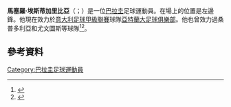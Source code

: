 '''馬塞羅·埃斯蒂加里比亞'''（{{lang-es|Marcelo Estigarribia}}；{{bd|1987年|9月21日}}）是一位[[巴拉圭|巴拉圭]]足球運動員。在場上的位置是左邊鋒。他現在效力於[[意大利足球甲級聯賽|意大利足球甲級聯賽]]球隊[[亞特蘭大足球俱樂部|亞特蘭大足球俱樂部]]。他也曾效力過桑普多利亞和尤文圖斯等球隊<ref>{{cite web|url=http://www.football-italia.net/22633/estigarribia-juve-samp|title=Estigarribia from Juve to Samp?|last=Futbol Italia Staff|date=4 August 2012|accessdate=5 August 2012|archive-date=2016-03-04|archive-url=https://web.archive.org/web/20160304053710/http://www.football-italia.net/22633/estigarribia-juve-samp|dead-url=no}}</ref><ref>{{cite web|url=http://www.goal.com/it/news/7/calciomercato/2012/08/04/3286597/estigarribia-resta-in-italia-%C3%A8-ormai-fatta-con-la-sampdoria|title=Estigarribia resta in Italia: è ormai fatta con la Sampdoria, si limano i dettagli|date=4 August 2012|publisher=breakingnews|accessdate=5 August 2012|archive-date=2021-04-18|archive-url=https://web.archive.org/web/20210418184637/https://www.goal.com/it/news/7/calciomercato/2012/08/04/3286597/estigarribia-resta-in-italia-%C3%A8-ormai-fatta-con-la-sampdoria|dead-url=no}}</ref>。
==參考資料==
{{Reflist}}

{{DEFAULTSORT: Estigarribia, Marcelo}}
[[Category:巴拉圭足球運動員|Category:巴拉圭足球運動員]]